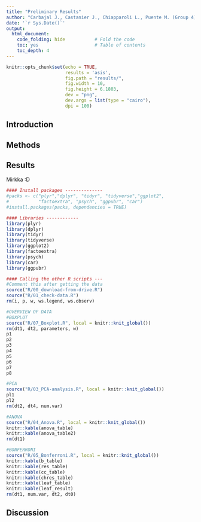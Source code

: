 ```yaml
---
title: "Preliminary Results"
author: "Carbajal J., Castanier J., Chiapparoli L., Puente M. (Group 4)"
date: '`r Sys.Date()`'
output:
  html_document:
    code_folding: hide           # Fold the code
    toc: yes                     # Table of contents
    toc_depth: 4                
---
```


```r
knitr::opts_chunk$set(echo = TRUE,
                      results = 'asis', 
                      fig.path = "results/",
                      fig.width = 10,
                      fig.height = 6.1803,
                      dev = "png",
                      dev.args = list(type = "cairo"),
                      dpi = 100)
```

## Introduction

## Methods

## Results 

Mirkka :D

```r
#### Install packages --------------
#packs <- c("plyr","dplyr", "tidyr", "tidyverse","ggplot2",
#           "factoextra", "psych", "ggpubr", "car")
#install.packages(packs, dependencies = TRUE)

#### Libraries ------------
library(plyr)
library(dplyr)
library(tidyr)
library(tidyverse)
library(ggplot2)
library(factoextra)
library(psych)
library(car)
library(ggpubr)

#### Calling the other R scripts ---
#Comment this after getting the data
source("R/00_download-from-drive.R")
source("R/01_check-data.R")
rm(i, p, w, ws.legend, ws.observ)

```

```r
#OVERVIEW OF DATA
#BOXPLOT
source("R/07_Boxplot.R", local = knitr::knit_global())
rm(dt1, dt2, parameters, w)
p1 
p2
p3 
p4 
p5 
p6 
p7 
p8
```

```r
#PCA
source("R/03_PCA-analysis.R", local = knitr::knit_global())
pl1
pl2
rm(dt2, dt4, num.var)
```

```r
#ANOVA
source("R/04_Anova.R", local = knitr::knit_global())
knitr::kable(anova_table)
knitr::kable(anova_table2)
rm(dt1)
```

```r
#BONFERRONI
source("R/05_Bonferroni.R", local = knitr::knit_global())
knitr::kable(b_table)
knitr::kable(res_table)
knitr::kable(cc_table)
knitr::kable(chres_table)
knitr::kable(leaf_table)
knitr::kable(leaf_result)
rm(dt1, num.var, dt2, dt0)
```



## Discussion


